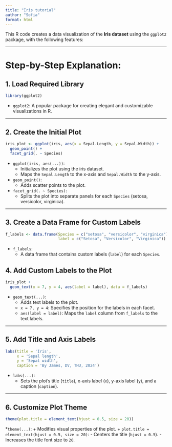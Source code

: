 ---
title: "Iris tutorial"
author: "Sofia"
format: html
---

This R code creates a data visualization of the **Iris dataset** using the `ggplot2` package, with the following features:

---

# **Step-by-Step Explanation:**

## 1. Load Required Library 

```{r, eval = FALSE}
library(ggplot2)
```

* `ggplot2`: A popular package for creating elegant and customizable visualizations in R.

---

## 2. Create the Initial Plot

```{r, eval = FALSE}
iris_plot <- ggplot(iris, aes(x = Sepal.Length, y = Sepal.Width)) +
  geom_point() +
  facet_grid(. ~ Species)
```

* `ggplot(iris, aes(...))`:
   + Initializes the plot using the iris dataset.
   + Maps the `Sepal.Length` to the x-axis and `Sepal.Width` to the y-axis.
* `geom_point()`:
   + Adds scatter points to the plot.
* `facet_grid(. ~ Species)`:
   + Splits the plot into separate panels for each `Species` (setosa, versicolor, virginica).

---

## 3. Create a Data Frame for Custom Labels

```{r, eval = FALSE}
f_labels <- data.frame(Species = c("setosa", "versicolor", "virginica"), 
                       label = c("Setosa", "Versicolor", "Virginica"))
```

* `f_labels`:
  + A data frame that contains custom labels (`label`) for each `Species`.
  
## 4. Add Custom Labels to the Plot

```{r, eval = FALSE}
iris_plot +
  geom_text(x = 7, y = 4, aes(label = label), data = f_labels)
```

* `geom_text(...)`:
   + Adds text labels to the plot.
   + `x = 7, y = 4`: Specifies the position for the labels in each facet.
   + `aes(label = label)`: Maps the `label` column from `f_labels` to the text labels.
   
---

## 5. Add Title and Axis Labels

```{r, eval = FALSE}
labs(title = 'Iris', 
     x = 'Sepal length', 
     y = 'Sepal width',
     caption = 'By James, DV, THU, 2024')
```

* `labs(...)`:
   + Sets the plot’s title (`title`), x-axis label (`x`), y-axis label (`y`), and a caption (`caption`).
   
---

## 6. Customize Plot Theme

```{r, eval = FALSE}
theme(plot.title = element_text(hjust = 0.5, size = 20))
```

*`theme(...)`:
   + Modifies visual properties of the plot.
   + `plot.title = element_text(hjust = 0.5, size = 20)`:
   - Centers the title (`hjust = 0.5`).
   - Increases the title font size to `20`.

